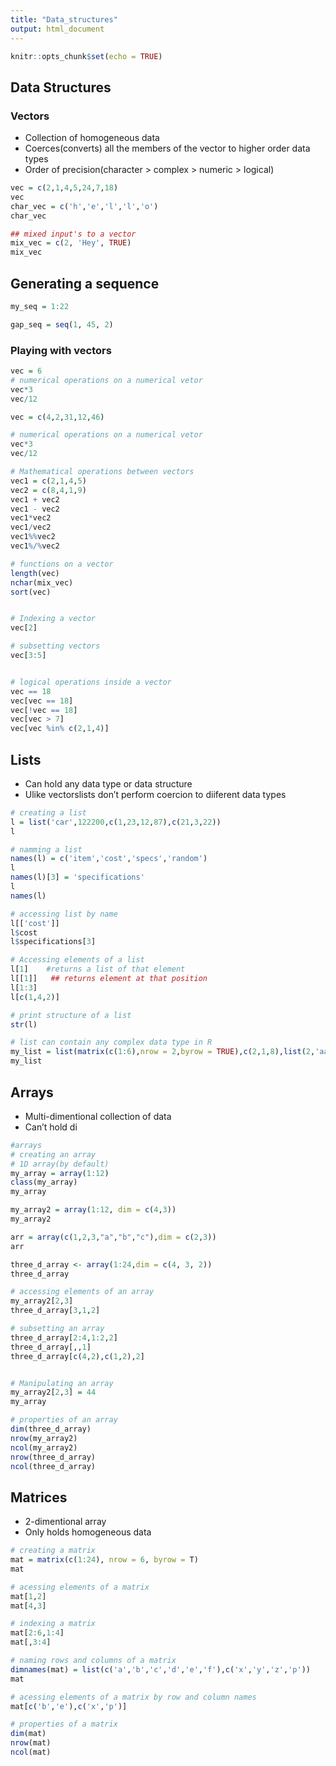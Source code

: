 ---
title: "Data_structures"
output: html_document
---

```{r setup, include=FALSE}
knitr::opts_chunk$set(echo = TRUE)
```

## Data Structures
### Vectors
- Collection of homogeneous data
- Coerces(converts) all the members of the vector to higher order data types
- Order of precision(character > complex > numeric > logical)
```{r}
vec = c(2,1,4,5,24,7,18)
vec
char_vec = c('h','e','l','l','o')
char_vec

## mixed input's to a vector
mix_vec = c(2, 'Hey', TRUE)
mix_vec
```



## Generating a sequence
```{r}
my_seq = 1:22

gap_seq = seq(1, 45, 2)
```


### Playing with vectors
```{r}
vec = 6
# numerical operations on a numerical vetor
vec*3
vec/12

vec = c(4,2,31,12,46)

# numerical operations on a numerical vetor
vec*3
vec/12

# Mathematical operations between vectors
vec1 = c(2,1,4,5)
vec2 = c(8,4,1,9)
vec1 + vec2
vec1 - vec2
vec1*vec2
vec1/vec2
vec1%%vec2
vec1%/%vec2

# functions on a vector
length(vec)
nchar(mix_vec)
sort(vec)


# Indexing a vector
vec[2]

# subsetting vectors
vec[3:5]


# logical operations inside a vector
vec == 18
vec[vec == 18]
vec[!vec == 18]
vec[vec > 7]
vec[vec %in% c(2,1,4)]
```


## Lists
- Can hold any data type or data structure
- Ulike vectorslists don't perform coercion to diiferent data types
```{r}
# creating a list
l = list('car',122200,c(1,23,12,87),c(21,3,22))
l

# namming a list
names(l) = c('item','cost','specs','random')
l
names(l)[3] = 'specifications' 
l
names(l)

# accessing list by name
l[['cost']]
l$cost
l$specifications[3]

# Accessing elements of a list
l[1]    #returns a list of that element
l[[1]]   ## returns element at that position
l[1:3]
l[c(1,4,2)]

# print structure of a list
str(l)

# list can contain any complex data type in R
my_list = list(matrix(c(1:6),nrow = 2,byrow = TRUE),c(2,1,8),list(2,'aa'))
my_list
```


## Arrays
- Multi-dimentional collection of data
- Can't hold di
```{r}
#arrays
# creating an array
# 1D array(by default)
my_array = array(1:12)
class(my_array)
my_array

my_array2 = array(1:12, dim = c(4,3))
my_array2

arr = array(c(1,2,3,"a","b","c"),dim = c(2,3))
arr

three_d_array <- array(1:24,dim = c(4, 3, 2))
three_d_array

# accessing elements of an array
my_array2[2,3]
three_d_array[3,1,2]

# subsetting an array
three_d_array[2:4,1:2,2]
three_d_array[,,1]
three_d_array[c(4,2),c(1,2),2]


# Manipulating an array
my_array2[2,3] = 44
my_array

# properties of an array
dim(three_d_array)
nrow(my_array2)
ncol(my_array2)
nrow(three_d_array)
ncol(three_d_array)
```


## Matrices
- 2-dimentional array
- Only holds homogeneous data
```{r}
# creating a matrix
mat = matrix(c(1:24), nrow = 6, byrow = T)
mat

# acessing elements of a matrix
mat[1,2]
mat[4,3]

# indexing a matrix
mat[2:6,1:4]
mat[,3:4]

# naming rows and columns of a matrix
dimnames(mat) = list(c('a','b','c','d','e','f'),c('x','y','z','p'))
mat

# acessing elements of a matrix by row and column names
mat[c('b','e'),c('x','p')]

# properties of a matrix
dim(mat)
nrow(mat)
ncol(mat)
```

























